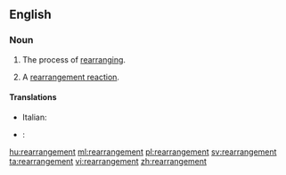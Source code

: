 ==English==

===Noun===
{{en-noun}}

# The process of [[rearranging]].
# {{context|chemistry|lang=en}} A [[rearrangement reaction]].

====Translations====
{{trans-top|the process of rearranging}}
{{trans-mid}}
{{trans-bottom}}

{{trans-top|chemistry: rearrangement reaction}}
* Italian: {{t|it|riarrangiamento|m}}
{{trans-mid}}
{{trans-bottom}}

{{checktrans-top}}
* {{ttbc|fr}}: {{t+|fr|réarrangement|m}}
{{trans-bottom}}

[[hu:rearrangement]]
[[ml:rearrangement]]
[[pl:rearrangement]]
[[sv:rearrangement]]
[[ta:rearrangement]]
[[vi:rearrangement]]
[[zh:rearrangement]]